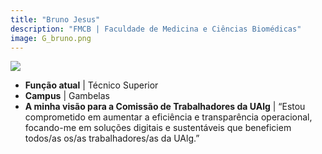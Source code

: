 ```yaml
---
title: "Bruno Jesus"
description: "FMCB | Faculdade de Medicina e Ciências Biomédicas"
image: G_bruno.png
---
```


![](G_bruno.png)

-   **Função atual** | Técnico Superior
-   **Campus** | Gambelas
-   **A minha visão para a Comissão de Trabalhadores da UAlg** | "Estou comprometido em aumentar a eficiência e transparência operacional, focando-me em soluções digitais e sustentáveis que beneficiem todos/as os/as trabalhadores/as da UAlg."

